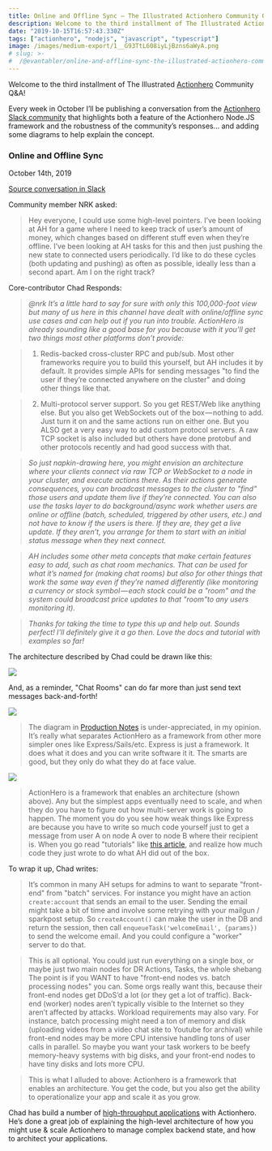 ```yaml
---
title: Online and Offline Sync — The Illustrated Actionhero Community Q&A
description: Welcome to the third installment of The Illustrated Actionhero Community Q&A!
date: "2019-10-15T16:57:43.330Z"
tags: ["actionhero", "nodejs", "javascript", "typescript"]
image: /images/medium-export/1__G93TtL608iyLjBzns6aWyA.png
# slug: >-
#  /@evantahler/online-and-offline-sync-the-illustrated-actionhero-community-q-a-c768513dd378
---
```


Welcome to the third installment of The Illustrated [Actionhero](https://www.actionherojs.com/) Community Q&A!

Every week in October I’ll be publishing a conversation from the [Actionhero Slack community](http://slack.actionherojs.com/) that highlights both a feature of the Actionhero Node.JS framework and the robustness of the community’s responses… and adding some diagrams to help explain the concept.

### Online and Offline Sync

October 14th, 2019

[Source conversation in Slack](https://actionherojs.slack.com/archives/C04EVSUSD/p1568327323188400)

Community member NRK asked:

> Hey everyone, I could use some high-level pointers. I’ve been looking at AH for a game where I need to keep track of user’s amount of money, which changes based on different stuff even when they’re offline. I’ve been looking at AH tasks for this and then just pushing the new state to connected users periodically. I’d like to do these cycles (both updating and pushing) as often as possible, ideally less than a second apart. Am I on the right track?

Core-contributor Chad Responds:

> _@nrk It’s a little hard to say for sure with only this 100,000-foot view but many of us here in this channel have dealt with online/offline sync use cases and can help out if you run into trouble. ActionHero is already sounding like a good base for you because with it you’ll get two things most other platforms don’t provide:_

> 1. Redis-backed cross-cluster RPC and pub/sub. Most other frameworks require you to build this yourself, but AH includes it by default. It provides simple APIs for sending messages "to find the user if they’re connected anywhere on the cluster" and doing other things like that.

> 2. Multi-protocol server support. So you get REST/Web like anything else. But you also get WebSockets out of the box — nothing to add. Just turn it on and the same actions run on either one. But you ALSO get a very easy way to add custom protocol servers. A raw TCP socket is also included but others have done protobuf and other protocols recently and had good success with that.

> _So just napkin-drawing here, you might envision an architecture where your clients connect via raw TCP or WebSocket to a node in your cluster, and execute actions there. As their actions generate consequences, you can broadcast messages to the cluster to "find" those users and update them live if they’re connected. You can also use the tasks layer to do background/async work whether users are online or offline (batch, scheduled, triggered by other users, etc.) and not have to know if the users is there. If they are, they get a live update. If they aren’t, you arrange for them to start with an initial status message when they next connect._

> _AH includes some other meta concepts that make certain features easy to add, such as chat room mechanics. That can be used for what it’s named for (making chat rooms) but also for other things that work the same way even if they’re named differently (like monitoring a currency or stock symbol — each stock could be a "room" and the system could broadcast price updates to that "room"to any users monitoring it)._

> _Thanks for taking the time to type this up and help out. Sounds perfect! I’ll definitely give it a go then. Love the docs and tutorial with examples so far!_

The architecture described by Chad could be drawn like this:

![](/images/medium-export/1__G93TtL608iyLjBzns6aWyA.png)

And, as a reminder, "Chat Rooms" can do far more than just send text messages back-and-forth!

![](/images/medium-export/1__6t6nYRSZIwZ__EjbUDLp7zw.png)

> The diagram in [Production Notes](https://docs.actionherojs.com/tutorial-production-notes.html) is under-appreciated, in my opinion. It’s really what separates ActionHero as a framework from other more simpler ones like Express/Sails/etc. Express is just a framework. It does what it does and you can write software it it. The smarts are good, but they only do what they do at face value.

![](/images/medium-export/1__IxKe__qGKhWivj2W2CvNYYA.png)

> ActionHero is a framework that enables an architecture (shown above). Any but the simplest apps eventually need to scale, and when they do you have to figure out how multi-server work is going to happen. The moment you do you see how weak things like Express are because you have to write so much code yourself just to get a message from user A on node A over to node B where their recipient is. When you go read "tutorials" like [this article](https://www.manifold.co/blog/building-a-chat-room-in-30-minutes-using-redis-socket-io-and-express-9e8e5a578675), and realize how much code they just wrote to do what AH did out of the box.

To wrap it up, Chad writes:

> It’s common in many AH setups for admins to want to separate "front-end" from "batch" services. For instance you might have an action `create:account` that sends an email to the user. Sending the email might take a bit of time and involve some retrying with your mailgun / sparkpost setup. So `createAccount()` can make the user in the DB and return the session, then call `enqueueTask('welcomeEmail', {params})` to send the welcome email. And you could configure a "worker" server to do that.

> This is all optional. You could just run everything on a single box, or maybe just two main nodes for DR Actions, Tasks, the whole shebang The point is if you WANT to have "front-end nodes vs. batch processing nodes" you can. Some orgs really want this, because their front-end nodes get DDoS’d a lot (or they get a lot of traffic). Back-end (worker) nodes aren’t typically visible to the Internet so they aren’t affected by attacks. Workload requirements may also vary. For instance, batch processing might need a ton of memory and disk (uploading videos from a video chat site to Youtube for archival) while front-end nodes may be more CPU intensive handling tons of user calls in parallel. So maybe you want your task workers to be beefy memory-heavy systems with big disks, and your front-end nodes to have tiny disks and lots more CPU.

> This is what I alluded to above: Actionhero is a framework that enables an architecture. You get the code, but you also get the ability to operationalize your app and scale it as you grow.

Chad has build a number of [high-throughput applications](https://www.medialantern.com/) with Actionhero. He’s done a great job of explaining the high-level architecture of how you might use & scale Actionhero to manage complex backend state, and how to architect your applications.
